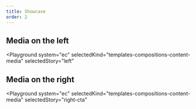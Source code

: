 ```yaml
---
title: Showcase
order: 2
---
```



## Media on the left

<Playground
  system="ec"
  selectedKind="templates-compositions-content-media"
  selectedStory="left"
>
  <ContentMediaExampleLeft />
</Playground>

## Media on the right

<Playground
  system="ec"
  selectedKind="templates-compositions-content-media"
  selectedStory="right-cta"
>
  <ContentMediaExampleRightCta />
</Playground>
